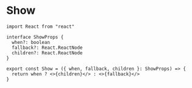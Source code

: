 # Show

```tsx
import React from "react"

interface ShowProps {
  when?: boolean
  fallback?: React.ReactNode
  children?: React.ReactNode
}

export const Show = ({ when, fallback, children }: ShowProps) => {
  return when ? <>{children}</> : <>{fallback}</>
}
```

